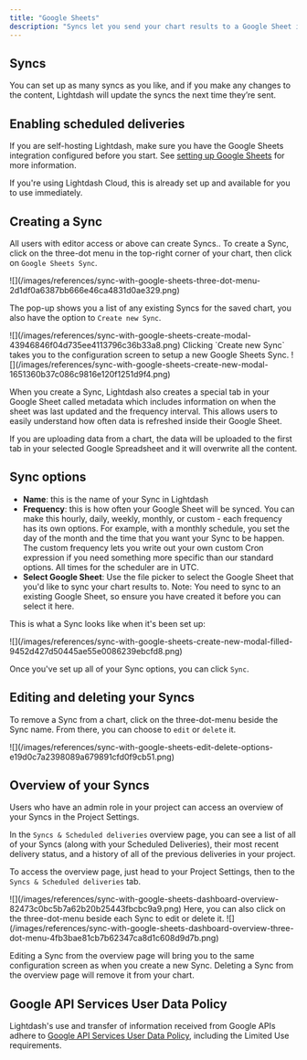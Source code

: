 ```yaml
---
title: "Google Sheets"
description: "Syncs let you send your chart results to a Google Sheet in your Google Drive on a schedule."
---
```


## Syncs

You can set up as many syncs as you like, and if you make any changes to the content, Lightdash will update the syncs the next time they’re sent.

## Enabling scheduled deliveries

If you are self-hosting Lightdash, make sure you have the Google Sheets integration configured before you start. See [setting up Google Sheets](/self-host/customize-deployment/google-sheets-integration/) for more information.

If you're using Lightdash Cloud, this is already set up and available for you to use immediately.

## Creating a Sync

All users with editor access or above can create Syncs.. To create a Sync, click on the three-dot menu in the top-right corner of your chart, then click on `Google Sheets Sync`.

<Frame>
![](/images/references/sync-with-google-sheets-three-dot-menu-2d1df0a6387bb666e46ca4831d0ae329.png)
</Frame>


The pop-up shows you a list of any existing Syncs for the saved chart, you also have the option to `Create new Sync`.

<Frame>
  ![](/images/references/sync-with-google-sheets-create-modal-43946846f04d735ee4113796c36b33a8.png)

</Frame>
Clicking `Create new Sync` takes you to the configuration screen to setup a new Google Sheets Sync.

<Frame>
  ![](/images/references/sync-with-google-sheets-create-new-modal-1651360b37c086c9816e120f1251d9f4.png)
</Frame>

When you create a Sync, Lightdash also creates a special tab in your Google Sheet called metadata which includes information on when the sheet was last updated and the frequency interval. This allows users to easily understand how often data is refreshed inside their Google Sheet.

<Info>
  If you are uploading data from a chart, the data will be uploaded to the first tab in your selected Google Spreadsheet and it will overwrite all the content.
</Info>

## Sync options

* **Name**: this is the name of your Sync in Lightdash
* **Frequency**: this is how often your Google Sheet will be synced. You can make this hourly, daily, weekly, monthly, or custom - each frequency has its own options. For example, with a monthly schedule, you set the day of the month and the time that you want your Sync to be happen. The custom frequency lets you write out your own custom Cron expression if you need something more specific than our standard options. All times for the scheduler are in UTC.
* **Select Google Sheet**: Use the file picker to select the Google Sheet that you'd like to sync your chart results to. Note: You need to sync to an existing Google Sheet, so ensure you have created it before you can select it here.

This is what a Sync looks like when it's been set up:

<Frame>
  ![](/images/references/sync-with-google-sheets-create-new-modal-filled-9452d427d50445ae55e0086239ebcfd8.png)
</Frame>

Once you've set up all of your Sync options, you can click `Sync`.

## Editing and deleting your Syncs

To remove a Sync from a chart, click on the three-dot-menu beside the Sync name. From there, you can choose to `edit` or `delete` it.

<Frame>
  ![](/images/references/sync-with-google-sheets-edit-delete-options-e19d0c7a2398089a679891cfd0f9cb51.png)
</Frame>

## Overview of your Syncs

Users who have an admin role in your project can access an overview of your Syncs in the Project Settings.

In the `Syncs & Scheduled deliveries` overview page, you can see a list of all of your Syncs (along with your Scheduled Deliveries), their most recent delivery status, and a history of all of the previous deliveries in your project.

To access the overview page, just head to your Project Settings, then to the `Syncs & Scheduled deliveries` tab.

<Frame>
  ![](/images/references/sync-with-google-sheets-dashboard-overview-82473c0bc5b7a62b20b25443fbcbc9a9.png)
</Frame>
Here, you can also click on the three-dot-menu beside each Sync to edit or delete it.

<Frame>
  ![](/images/references/sync-with-google-sheets-dashboard-overview-three-dot-menu-4fb3bae81cb7b62347ca8d1c608d9d7b.png)
</Frame>

Editing a Sync from the overview page will bring you to the same configuration screen as when you create a new Sync. Deleting a Sync from the overview page will remove it from your chart.

## Google API Services User Data Policy

Lightdash's use and transfer of information received from Google APIs adhere to [Google API Services User Data Policy](https://developers.google.com/terms/api-services-user-data-policy), including the Limited Use requirements.
